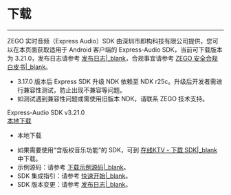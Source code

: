 # 下载

- - -

ZEGO 实时音频（Express Audio）SDK 由深圳市即构科技有限公司提供，您可以在本页面获取适用于 Android 客户端的 Express-Audio SDK，当前可下载版本为 3.21.0，发布日志请参考 [发布日志\|_blank](!DownloadSDK/Release_Notes)，合规事宜请参考 [ZEGO 安全合规白皮书\|_blank](#16142)。

<div class="mk-warning">

- 3.17.0 版本后 Express SDK 升级 NDK 依赖至  NDK r25c。升级后开发者需进行兼容性测试，防止出现不兼容等问题。
- 如测试遇到兼容性问题或需使用旧版本 NDK，请联系 ZEGO 技术支持。
</div>

<div class="sdk-download-wrapper download-area">
    <div class="sdk-download-item-wrapper">
      <div class="download-title">Express-Audio SDK v3.21.0</div>
      <div class="download-selector">
        <div class="download-select-wrapper" style="padding-right: 0;">
          <a class="download-target-btn" href="javascript:void(0);">本地下载</a>
          <ul class="download-dropdown-list">
            <li data-href="https://storage.zego.im/rtc/ZegoExpressAudio/android/ZegoExpressAudio-android-shared-java.zip"
              class="dropdown-option">
              本地下载
            </li>
          </ul>
        </div> 
      </div>   
    </div>    
  </div>  
</div>       

<div class="mk-hint">


- 如果需要使用“含版权音乐功能”的 SDK，可到 [在线KTV - 下载 SDK\|_blank](#15045) 中下载。
- 示例源码：请参考 [下载示例源码\|_blank](!DownloadDemo/DownloadDemo)。
- SDK 集成指引：请参考 [快速开始\|_blank](!Integration/SDK_Integration)。
- SDK 版本变更：请参考 [发布日志\|_blank](!DownloadSDK/Release_Notes)。
</div>




<!-- Zego-Split-Line Do Not Remove Me -->
